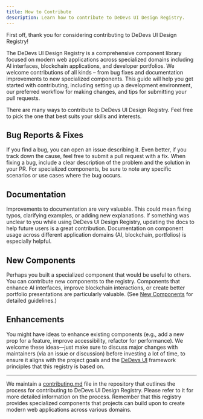 ```yaml
---
title: How to Contribute
description: Learn how to contribute to DeDevs UI Design Registry.
---
```


First off, thank you for considering contributing to DeDevs UI Design Registry!

The DeDevs UI Design Registry is a comprehensive component library focused on modern web applications across specialized domains including AI interfaces, blockchain applications, and developer portfolios. We welcome contributions of all kinds – from bug fixes and documentation improvements to new specialized components. This guide will help you get started with contributing, including setting up a development environment, our preferred workflow for making changes, and tips for submitting your pull requests.

There are many ways to contribute to DeDevs UI Design Registry. Feel free to pick the one that best suits your skills and interests.

## Bug Reports & Fixes

If you find a bug, you can open an issue describing it. Even better, if you track down the cause, feel free to submit a pull request with a fix. When fixing a bug, include a clear description of the problem and the solution in your PR. For specialized components, be sure to note any specific scenarios or use cases where the bug occurs.

## Documentation

Improvements to documentation are very valuable. This could mean fixing typos, clarifying examples, or adding new explanations. If something was unclear to you while using DeDevs UI Design Registry, updating the docs to help future users is a great contribution. Documentation on component usage across different application domains (AI, blockchain, portfolios) is especially helpful.

## New Components

Perhaps you built a specialized component that would be useful to others. You can contribute new components to the registry. Components that enhance AI interfaces, improve blockchain interactions, or create better portfolio presentations are particularly valuable. (See [New Components](/docs/new-components) for detailed guidelines.)

## Enhancements

You might have ideas to enhance existing components (e.g., add a new prop for a feature, improve accessibility, refactor for performance). We welcome these ideas—just make sure to discuss major changes with maintainers (via an issue or discussion) before investing a lot of time, to ensure it aligns with the project goals and the [DeDevs UI](https://github.com/DeDevsClub/dedevs-ui) framework principles that this registry is based on.

---

We maintain a [contributing.md](https://github.com/DeDevsClub/dedevs-ui/blob/main/.github/CONTRIBUTING.md) file in the repository that outlines the process for contributing to DeDevs UI Design Registry. Please refer to it for more detailed information on the process. Remember that this registry provides specialized components that projects can build upon to create modern web applications across various domains.